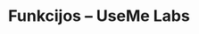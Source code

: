 ﻿---
title: "Funkcijos – UseMe Labs"
description: "Dokumentų AI, duomenų analizė, agentai, darbo eigos, integracijos, RAG ir multimodalinės galimybės vienoje platformoje."
layout: "page"
hero:
  eyebrow: "Funkcijos"
  headline: "Visi komponentai, reikalingi lietuviškai kalbančiam AI"
  subheadline: "Kiekviena funkcija sukurta taip, kad pirmiausia palaikytų lietuvių kalbą, vietos teisę ir jūsų duomenų politiką."
sections:
  - id: "cards"
    heading: "Pagrindinės galimybės"
    cards:
      - eyebrow: "Dokumentų AI"
        title: "Dokumentų supratimas"
        description: "Automatinės sutartčių, pasiūlymų, tyrimų ir ataskaitų santraukos su citatomis ir faktų tikrinimu."
        features:
          - "PDF, DOCX, XLSX, CSV ir reg. žurnalų palaikymas"
          - "Variants su komentarais ir rekomendacijomis"
      - eyebrow: "Duomenų analizė"
        title: "Duomenų dialogas"
        description: "Natūralūs klausimai virsta SQL ar DAX, o rezultatai pateikiami lentelėmis, grafikais ir tekstinėmis įžvalgomis."
        features:
          - "Integracijos su Snowflake, BigQuery, PostgreSQL"
          - "Automatinės įžvalgos lietuvių kalba su KPI"
      - eyebrow: "Agentai"
        title: "Specializuoti agentai"
        description: "Configūruokite agentus pagal funkciją: pardavimai, palaikymas, finansai, viešieji pirkimai ar gamyba."
        features:
          - "Kelių žingsnių planavimas su atgaliniu grįžtamuoju ryšiu"
          - "Žmonių įsikišimo taškai ir patvirtinimai"
      - eyebrow: "Darbo eigos"
        title: "Vizualus orkestravimas"
        description: "Drag-and-drop sąsaja, kuri leidžia sujungti agentus, API užklausas ir žmogaus patvirtinimą."
        features:
          - "Sąlyginės šakos, SLA ir laiko juostos"
          - "Pranešimai per Teams, Slack ar el. paštą"
      - eyebrow: "Integracijos"
        title: "Ekosistemos jungtys"
        description: "Oficialūs konektoriai su Microsoft 365, Google Workspace, Atlassian, Slack, Notion, SAP ir REST API."
        features:
          - "Įvykių prenumeratos ir webhook'ai"
          - "Duomenų rašymas su schemų validacija"
      - eyebrow: "RAG"
        title: "Paieška su šaltinių atsekamumu"
        description: "Hybrid-retrieval variklis, optimizuotas lietuviškoms formuluotėms, su citatomis ir šaltinių versijomis."
        features:
          - "Vektorinės ir leksinės paieškos derinys"
          - "Politikų filtrai ir prieigos kontrolė"
      - eyebrow: "Multimodalumas"
        title: "Tekstas, balsas, vaizdas"
        description: "Apdorokite garso įrašus, nuotraukas ir schemas kartu su tekstu bei duomenų bazėmis."
        features:
          - "Balso transkripcijos ir veiksmai"
          - "Vaizdų anotacijos ir defektų žymėjimas"
  - id: "sdk"
    eyebrow: "Plėtra"
    heading: "API ir plėtros komplektas"
    body: |
      REST ir GraphQL API, TypeScript SDK bei webhook'ai leidžia integruoti UseMe Labs į jūsų vidines sistemas arba kurti pasirinktines vartotojo sąsajas.
    bullets:
      - "TypeScript, Python ir C# kliento bibliotekos"
      - "Įvykių srautai per Kafka ar EventBridge"
      - "Saugos testų ir sandbox aplinkos"
  - id: "ux"
    eyebrow: "Patirtis"
    heading: "Ultramodernaus ir žaismingo dizaino principai"
    body: |
      Grūdėtas fonas, organiški „agentų burbulai“, wavy separatoriai ir mikro animacijos su Framer Motion sujungia patikimumą ir žaismę.
    bullets:
      - "Redukcijos režimas ir judesio kontrolė"
      - "Framer Motion springy preset ir lipnios kortelės"
      - "Konfeti tik sėkmės scenarijams, su preferencijų tikrinimu"
---
